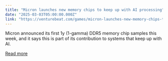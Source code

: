 ```yaml
---
title: "Micron launches new memory chips to keep up with AI processing"
date: "2025-03-03T05:00:00.000Z"
link: "https://venturebeat.com/games/micron-launches-new-memory-chips-to-keep-up-with-ai-processing/"
---
```


Micron announced its first 1y (1-gamma) DDR5 memory chip samples this week, and it says this is part of its contribution to systems that keep up with AI.

[Read more](https://venturebeat.com/games/micron-launches-new-memory-chips-to-keep-up-with-ai-processing/)
